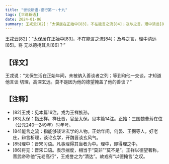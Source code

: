 ```yaml
---
title: "世说新语-德行第一-十九"
tags: [世说新语]
date: 2024-01-06
summary: 王戎云[82]：“太保居在正始中[83]，不在能言之流[84]；及与之言，理中清远[85]。
---
```


王戎云[82]：“太保居在正始中[83]，不在能言之流[84]；及与之言，理中清远[85]。将
无以德掩其言[86]？”

## 【译文】

王戎说：“太保生活在正始年间，未被纳入善谈者之列；等到和他一交谈，才知道他言谈
切理，高深玄远。莫不是因为他的德望掩盖了他的善谈？”

## 【注释】

- [82]王戎：见本篇16注。戎为王祥族孙。
- [83]太保：指王祥。祥仕晋，官至太保。见本篇14注。正始：三国魏曹芳在位（公元240—249年）时年号。
- [84]能言之流：指能够谈论玄学的人物。正始年间，何晏、王弼等人，好老庄，辩言析理，谈论玄学，开魏晋谈玄风气。
- [85]理中：晋宋习语。凡事理得其当者为中。理中，即得理之中。
- [86]将无：晋宋口语。表示揣度，相当于“莫非”“莫不是”。王祥以德望著称，晋武帝称他“元老高行”，王戎誉之为“清达”。故戎有“以德掩言”之叹。